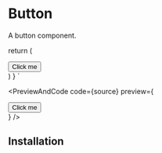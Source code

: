 
# Button

A button component.


  return (
    <div>
      <Button>Click me</Button>
    </div>
  )
}
`

<PreviewAndCode 
  code={source} 
  preview={
  <div className='not-prose'>
    <Button>Click me</Button>
  </div>
  } 
/>

## Installation

<RegistryInstallation name="button" homepage="http://docs-kit.dev" />

